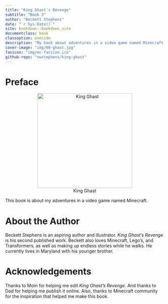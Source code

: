 ```yaml
--- 
title: "King Ghast's Revenge"
subtitle: "Book 3"
author: "Beckett Stephens"
date: "`r Sys.Date()`"
site: bookdown::bookdown_site
documentclass: book
classoption: oneside
description: "My book about adventures in a video game named Minecraft."
cover-image: "img/00-ghast.jpg"
favicon: "img/mc-favicon.ico"
github-repo: "nwstephens/king-ghast"
---
```


# Preface {-}

<center>![King Ghast](img/00-ghast.jpg){width=300px}</center>

This book is about my adventures in a video game named Minecraft.

# About the Author {-}

Beckett Stephens is an aspiring author and illustrator. *King Ghast's Revenge* is his second published work. Beckett also loves Minecraft, Lego's, and Transformers, as well as making up endless stories while he walks. He currently lives in Maryland with his younger brother.

# Acknowledgements {-}

Thanks to Mom for helping me edit *King Ghast's Revenge*. And thanks to Dad for helping me publish it online. Also, thanks to Minecraft community for the inspiration that helped me make this book.
